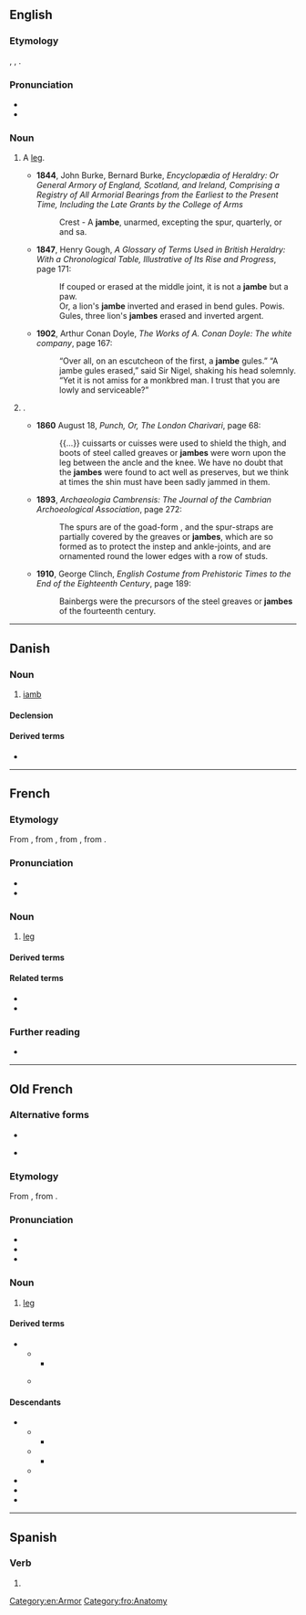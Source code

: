 ==English==

===Etymology===
{{inh|en|enm|jambe}}, {{m|enm|jaumbe}}, {{der|en|fr|jambe}}.

===Pronunciation===
* {{IPA|en|/ˈdʒæm/}}
* {{homophones|en|jam}}

===Noun===
{{en-noun}}

# {{lb|en|heraldry}} A [[leg]].
#* '''1844''', John Burke, Bernard Burke, ''Encyclopædia of Heraldry: Or General Armory of England, Scotland, and Ireland, Comprising a Registry of All Armorial Bearings from the Earliest to the Present Time, Including the Late Grants by the College of Arms''
#*: Crest - A '''jambe''', unarmed, excepting the spur, quarterly, or and sa.
#* '''1847''', Henry Gough, ''A Glossary of Terms Used in British Heraldry: With a Chronological Table, Illustrative of Its Rise and Progress'', page 171:
#*: If couped or erased at the middle joint, it is not a '''jambe''' but a paw.
#*: Or, a lion&#39;s '''jambe''' inverted and erased in bend gules. Powis. Gules, three lion&#39;s '''jambes''' erased and inverted argent.
#* '''1902''', Arthur Conan Doyle, ''The Works of A. Conan Doyle: The white company'', page 167:
#*: “Over all, on an escutcheon of the first, a '''jambe''' gules.” “A jambe gules erased,” said Sir Nigel, shaking his head solemnly. “Yet it is not amiss for a monkbred man. I trust that you are lowly and serviceable?”
# {{lb|en|often|in the plural}} {{synonym of|en|jambeau||a [[greave]]}}.
#* '''1860''' August 18, ''Punch, Or, The London Charivari'', page 68:
#*: {{...}} cuissarts or cuisses were used to shield the thigh, and boots of steel called greaves or '''jambes''' were worn upon the leg between the ancle{{SIC}} and the knee. We have no doubt that the '''jambes''' were found to act well as preserves, but we think at times the shin must have been sadly jammed in them.
#* '''1893''', ''Archaeologia Cambrensis: The Journal of the Cambrian Archoeological Association'', page 272:
#*: The spurs are of the goad-form , and the spur-straps are partially covered by the greaves or '''jambes''', which are so formed as to protect the instep and ankle-joints, and are ornamented round the lower edges with a row of studs.
#* '''1910''', George Clinch, ''English Costume from Prehistoric Times to the End of the Eighteenth Century'', page 189:
#*: Bainbergs were the precursors of the steel greaves or '''jambes''' of the fourteenth century.

[[Category:en:Armor]]

----

==Danish==

===Noun===
{{da-noun}}

# {{lb|da|poetry}} [[iamb]]

====Declension====
{{da-decl|n|r}}

====Derived terms====
* {{l|da|jambisk}}

----

==French==

===Etymology===
From {{inh|fr|fro|jambe}}, from {{inh|fr|LL.|gamba}}, from {{der|fr|grc|κάμπη}}, from {{der|fr|ine-pro|*kamp-||to bend; crooked}}.

===Pronunciation===
* {{fr-IPA}}
* {{audio|fr|Fr-jambe.ogg|audio}}

===Noun===
{{fr-noun|f}}

# [[leg]]
#: {{uxi|fr|Il marche sur ses deux '''jambes'''.|t=He walks with his two legs.}}
#: {{uxi|fr|[[par-dessus la jambe]]|off-handedly}}

====Derived terms====
{{col3|fr|
|à toutes jambes
|avoir des fourmis dans les jambes
|avoir les jambes en coton
|avoir une tête et des jambes
|enjamber
|faire des ronds de jambe
|faire une belle jambe
|jambage
|jambe de bois
|jambière
|jambon
|la queue entre les jambes
|par-dessous la jambe
|par-dessus la jambe
|partie de jambes en l'air
|prendre ses jambes à son cou
|s'étirer les jambes
|tenir la jambe
|tenir sur ses jambes
}}

====Related terms====
* {{l|fr|gambader}}
* {{l|fr|ingambe}}

===Further reading===
* {{R:TLFi}}

{{C|fr|Anatomy}}

----

==Old French==

===Alternative forms===
* {{alter|fro|gambe}}
* {{qualifier|Picardy}} {{alter|fro|ganbe}}

===Etymology===
From {{der|fro|LL.|gamba}}, from {{der|fro|grc|κάμπη}}.

===Pronunciation===
* {{IPA|fro|/ˈd͡ʒãmbə/|qual=early}}
* {{IPA|fro|/ˈʒãmbə/|qual=late}}
* {{homophones|fro|gambe|ganbe}}

===Noun===
{{fro-noun|f}}

# [[leg]]

====Derived terms====
* {{l|fro|gambon}}
** {{desc|enm||bor=1}}
*** {{desc|en|gammon}}
** {{desc|fr|jambon}} {{see desc}}

====Descendants====
* {{desc|frm|jambe|gambe}}
** {{desc|enm|gambe|bor=1}}
*** {{desc|en|gamb}}
** {{desc|enm|jambe|bor=1}}
*** {{desc|en|jamb}}
** {{desc|fr|jambe}}
* {{desc|nrf|gambe}}
* {{desc|pcd|gambe}}
* {{desc|wa|djambe}}

[[Category:fro:Anatomy]]

----

==Spanish==

===Verb===
{{head|es|verb form}}

# {{es-verb form of|jambarse}}